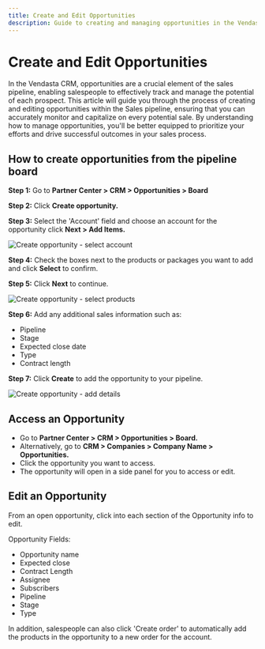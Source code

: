 ```yaml
---
title: Create and Edit Opportunities
description: Guide to creating and managing opportunities in the Vendasta CRM sales pipeline
---
```


# Create and Edit Opportunities

In the Vendasta CRM, opportunities are a crucial element of the sales pipeline, enabling salespeople to effectively track and manage the potential of each prospect. This article will guide you through the process of creating and editing opportunities within the Sales pipeline, ensuring that you can accurately monitor and capitalize on every potential sale. By understanding how to manage opportunities, you'll be better equipped to prioritize your efforts and drive successful outcomes in your sales process.

## How to create opportunities from the pipeline board

**Step 1:** Go to **Partner Center > CRM > Opportunities > Board**

**Step 2:** Click **Create opportunity.**

**Step 3:** Select the 'Account' field and choose an account for the opportunity 
click **Next > Add Items.**

![Create opportunity - select account](/img/crm/opportunities/create-opportunity-step1.jpg)

**Step 4:** Check the boxes next to the products or packages you want to add and click **Select** to confirm.

**Step 5:** Click **Next** to continue.

![Create opportunity - select products](/img/crm/opportunities/create-opportunity-step2.jpg)

**Step 6:** Add any additional sales information such as:
- Pipeline
- Stage
- Expected close date
- Type
- Contract length

**Step 7:** Click **Create** to add the opportunity to your pipeline.

![Create opportunity - add details](/img/crm/opportunities/create-opportunity-step3.jpg)

## Access an Opportunity

- Go to **Partner Center > CRM > Opportunities > Board.**
- Alternatively, go to **CRM > Companies > Company Name > Opportunities.**
- Click the opportunity you want to access.
- The opportunity will open in a side panel for you to access or edit.

## Edit an Opportunity

From an open opportunity, click into each section of the Opportunity info to edit.

Opportunity Fields:
- Opportunity name
- Expected close
- Contract Length
- Assignee
- Subscribers
- Pipeline
- Stage
- Type

In addition, salespeople can also click 'Create order' to automatically add the products in the opportunity to a new order for the account.